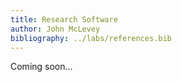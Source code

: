 ```yaml
---
title: Research Software
author: John McLevey
bibliography: ../labs/references.bib
---
```


Coming soon...
